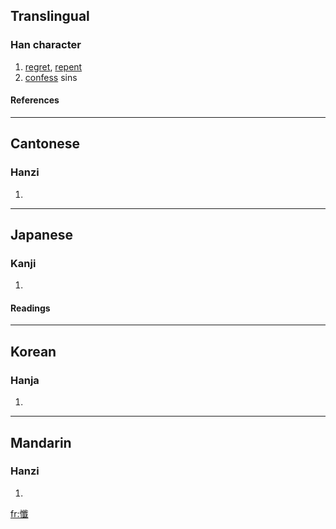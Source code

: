 {{see|忏|懴}}

==Translingual==
===Han character===
{{Han char|rn=61|rad=心|as=17|sn=20|four=9305<sub>0</sub>|canj=心人戈一 (POIM)}}
# [[regret]], [[repent]]
# [[confess]] sins
====References====
{{Han ref|kx=0408.340|dkj=11478|dj=0750.090|hdz=42370.150|uh=61FA|ud=25082|bh=C462|bd=50274}}

----
==Cantonese==
===Hanzi===
{{yue-hanzi|jyut=|y=chaam3}}
# {{defn|Cantonese}}

----
==Japanese==
===Kanji===
{{ja-kanji|grade=|rs=心17}}
# {{defn|Japanese}} 
====Readings====
{{ja-readings|on=[[ざん]] (zan), [[さん]] (san)|kun=[[くいる]] (kuiru)}}

----
==Korean==
===Hanja===
{{ko-hanja|hangeul=[[참]]|eumhun=|rv=cham|mr=ch'am|y=cham}}
# {{defn|Korean}}

----
==Mandarin==
===Hanzi===
{{cmn-hanzi|sim=忏|pin=[[chàn]] (chan4)|wg=ch'an<sup>4</sup>}}
# {{defn|Mandarin}}

[[fr:懺]]